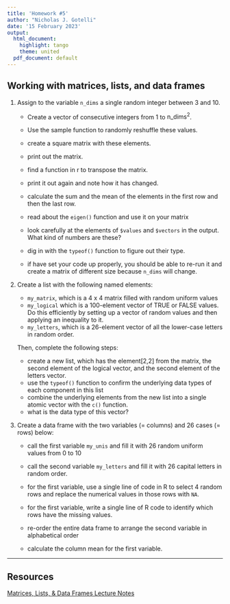 ```yaml
---
title: 'Homework #5'
author: "Nicholas J. Gotelli"
date: '15 February 2023'
output:
  html_document:
    highlight: tango
    theme: united
  pdf_document: default
---
```


## Working with matrices, lists, and data frames

1. Assign to the variable `n_dims` a single random integer between 3 and 10.

    - Create a vector of consecutive integers from 1 to $\mbox{n_dims}^2$.

    - Use the sample function to randomly reshuffle these values.

    - create a square matrix with these elements.

    - print out the matrix.

    - find a function in r to transpose the matrix.

    - print it out again and note how it has changed.

    - calculate the sum and the mean of the elements in the first row and then the last row.

    - read about the `eigen()` function and use it on your matrix

    - look carefully at the elements of `$values` and `$vectors` in the output. What kind of numbers are these?

    - dig in with the `typeof()` function to figure out their type.

    - if have set your code up properly, you should be able to re-run it and create a matrix of different size because `n_dims` will change.

2. Create a list with the following named elements:
    - `my_matrix`, which is a 4 x 4 matrix filled with random uniform values
    - `my_logical` which is a 100-element vector of TRUE or FALSE values. Do this efficiently by setting up a vector of random values and then applying an inequality to it.
    - `my_letters`, which is a 26-element vector of all the lower-case letters in random order.  
      
    Then, complete the following steps:
    
    - create a new list, which has the element[2,2] from the matrix, the second element of the logical vector, and the second element of the letters vector.
    - use the `typeof()` function to confirm the underlying data types of each component in this list
    - combine the underlying elements from the new list into a single atomic vector with the `c()` function.
    - what is the data type of this vector?

3. Create a data frame with the two variables (= columns) and 26 cases (= rows) below:

    - call the first variable `my_unis` and fill it with 26 random uniform values from 0 to 10

    - call the second variable `my_letters` and fill it with 26 capital letters in random order.

    - for the first variable, use a single line of code in R to select 4 random rows and replace the numerical values in those rows with `NA`.

    - for the first variable, write a single line of R code to identify which rows have the missing values.
    - re-order the entire data frame to arrange the second variable in alphabetical order

    - calculate the column mean for the first variable.



---------
## Resources
[Matrices, Lists, & Data Frames Lecture Notes](https://gotellilab.github.io/Bio381/Lectures/Lecture09_S2021.html)
